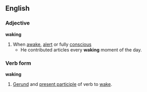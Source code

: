 ==English==
===Adjective===
'''waking'''
#When [[awake]], [[alert]] or fully [[conscious]]
#* He contributed articles every '''waking''' moment of the day.
===Verb form===
'''waking'''
#[[Gerund]] and [[present participle]] of verb to [[wake]].